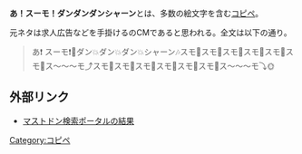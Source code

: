 {{Infobox word
|Name = あ！スーモ！ダンダンダンシャーン
|Hinshi = コピペ
|Hatsu = 不明
}}
'''あ！スーモ！ダンダンダンシャーン'''とは、多数の絵文字を含む[[コピペ]]。

元ネタは求人広告などを手掛ける{{jawp|リクルート}}のCMであると思われる。全文は以下の通り。

<blockquote>
あ❗️ スーモ❗️🌚ダン💥ダン💥ダン💥シャーン🎶スモ🌝スモ🌚スモ🌝スモ🌚スモ🌝スモ🌚ス〜〜〜モ⤴スモ🌚スモ🌝スモ🌚スモ🌝スモ🌚スモ🌝ス～～～モ⤵🌞</blockquote>

==外部リンク==
* [http://mastodonsearch.jp/cross/?q=%E3%81%82%E2%9D%97%EF%B8%8F+%E3%82%B9%E3%83%BC%E3%83%A2%E2%9D%97%EF%B8%8F%F0%9F%8C%9A%E3%83%80%E3%83%B3%F0%9F%92%A5%E3%83%80%E3%83%B3%F0%9F%92%A5%E3%83%80%E3%83%B3%F0%9F%92%A5%E3%82%B7%E3%83%A3%E3%83%BC&in=0 マストドン検索ポータルの結果]

{{DEFAULTSORT:あすうもたんたんたんしやあん}}
[[Category:コピペ]]